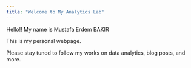 ```yaml
---
title: "Welcome to My Analytics Lab"
---
```


Hello!! My name is Mustafa Erdem BAKIR

This is my personal webpage.

Please stay tuned to follow my works on data analytics, blog posts, and more.
